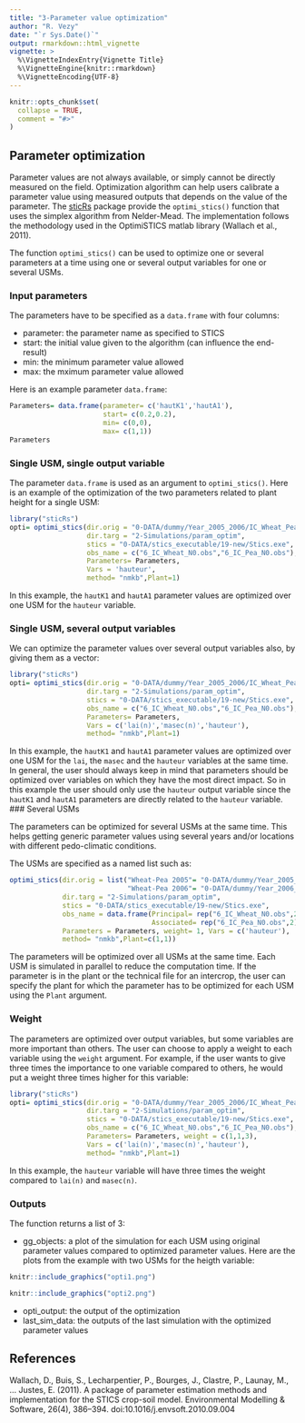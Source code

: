 ```yaml
---
title: "3-Parameter value optimization"
author: "R. Vezy"
date: "`r Sys.Date()`"
output: rmarkdown::html_vignette
vignette: >
  %\VignetteIndexEntry{Vignette Title}
  %\VignetteEngine{knitr::rmarkdown}
  %\VignetteEncoding{UTF-8}
---
```


```r
knitr::opts_chunk$set(
  collapse = TRUE,
  comment = "#>"
)
```


## Parameter optimization

Parameter values are not always available, or simply cannot be directly measured on the field. Optimization algorithm can help users calibrate a parameter value using measured outputs that depends on the value of the parameter. The [sticRs](https://vezy.github.io/sticRs/) package provide the `optimi_stics()` function that uses the simplex algorithm from Nelder-Mead. The implementation follows the methodology used in the OptimiSTICS matlab library (Wallach et al., 2011). 

The function `optimi_stics()` can be used to optimize one or several parameters at a time using one or several output variables for one or several USMs.


### Input parameters

The parameters have to be specified as a `data.frame` with four columns: 

* parameter: the parameter name as specified to STICS 
* start: the initial value given to the algorithm (can influence the end-result)
* min: the minimum parameter value allowed
* max: the mximum parameter value allowed

Here is an example parameter `data.frame`:

```r
Parameters= data.frame(parameter= c('hautK1','hautA1'),
                       start= c(0.2,0.2),
                       min= c(0,0),
                       max= c(1,1))
Parameters
```


### Single USM, single output variable

The parameter `data.frame` is used as an argument to `optimi_stics()`. Here is an example of the optimization of the two parameters related to plant height for a single USM: 

```r
library("sticRs")
opti= optimi_stics(dir.orig = "0-DATA/dummy/Year_2005_2006/IC_Wheat_Pea",
                   dir.targ = "2-Simulations/param_optim",
                   stics = "0-DATA/stics_executable/19-new/Stics.exe",
                   obs_name = c("6_IC_Wheat_N0.obs","6_IC_Pea_N0.obs"),
                   Parameters= Parameters,
                   Vars = 'hauteur',
                   method= "nmkb",Plant=1)
```

In this example, the `hautK1` and `hautA1` parameter values are optimized over one USM for the `hauteur` variable.

### Single USM, several output variables

We can optimize the parameter values over several output variables also, by giving them as a vector: 

```r
library("sticRs")
opti= optimi_stics(dir.orig = "0-DATA/dummy/Year_2005_2006/IC_Wheat_Pea",
                   dir.targ = "2-Simulations/param_optim",
                   stics = "0-DATA/stics_executable/19-new/Stics.exe",
                   obs_name = c("6_IC_Wheat_N0.obs","6_IC_Pea_N0.obs"),
                   Parameters= Parameters,
                   Vars = c('lai(n)','masec(n)','hauteur'),
                   method= "nmkb",Plant=1)
```

In this example, the `hautK1` and `hautA1` parameter values are optimized over one USM for the `lai`, the `masec` and the `hauteur` variables at the same time. In general, the user should always keep in mind that parameters should be optimized over variables on which they have the most direct impact. So in this example the user should only use the `hauteur` output variable since the `hautK1` and `hautA1` parameters are directly related to the `hauteur` variable.  
### Several USMs

The parameters can be optimized for several USMs at the same time. This helps getting generic parameter values using several years and/or locations with different pedo-climatic conditions. 

The USMs are specified as a named list such as: 

```r
optimi_stics(dir.orig = list("Wheat-Pea 2005"= "0-DATA/dummy/Year_2005_2006/IC_Wheat_Pea",
                             "Wheat-Pea 2006"= "0-DATA/dummy/Year_2006_2007/IC_Wheat_Pea"),
             dir.targ = "2-Simulations/param_optim",
             stics = "0-DATA/stics_executable/19-new/Stics.exe",
             obs_name = data.frame(Principal= rep("6_IC_Wheat_N0.obs",2),
                                   Associated= rep("6_IC_Pea_N0.obs",2)),
             Parameters = Parameters, weight= 1, Vars = c('hauteur'),
             method= "nmkb",Plant=c(1,1))
```

The parameters will be optimized over all USMs at the same time. Each USM is simulated in parallel to reduce the computation time. If the parameter is in the plant or the technical file for an intercrop, the user can specify the plant for which the parameter has to be optimized for each USM using the `Plant` argument. 

### Weight

The parameters are optimized over output variables, but some variables are more important than others. The user can choose to apply a weight to each variable using the `weight` argument. For example, if the user wants to give three times the importance to one variable compared to others, he would put a weight three times higher for this variable:

```r
library("sticRs")
opti= optimi_stics(dir.orig = "0-DATA/dummy/Year_2005_2006/IC_Wheat_Pea",
                   dir.targ = "2-Simulations/param_optim",
                   stics = "0-DATA/stics_executable/19-new/Stics.exe",
                   obs_name = c("6_IC_Wheat_N0.obs","6_IC_Pea_N0.obs"),
                   Parameters= Parameters, weight = c(1,1,3), 
                   Vars = c('lai(n)','masec(n)','hauteur'),
                   method= "nmkb",Plant=1)
```

In this example, the `hauteur` variable will have three times the weight compared to `lai(n)` and `masec(n)`.

### Outputs

The function returns a list of 3: 

* gg_objects: a plot of the simulation for each USM using original parameter values compared to optimized parameter values. 
Here are the plots from the example with two USMs for the heigth variable: 

```r
knitr::include_graphics("opti1.png")
```

```r
knitr::include_graphics("opti2.png")
```

* opti_output: the output of the optimization 
* last_sim_data: the outputs of the last simulation with the optimized parameter values

## References

Wallach, D., Buis, S., Lecharpentier, P., Bourges, J., Clastre, P., Launay, M., … Justes, E. (2011). A package of parameter estimation methods and implementation for the STICS crop-soil model. Environmental Modelling & Software, 26(4), 386–394. doi:10.1016/j.envsoft.2010.09.004
